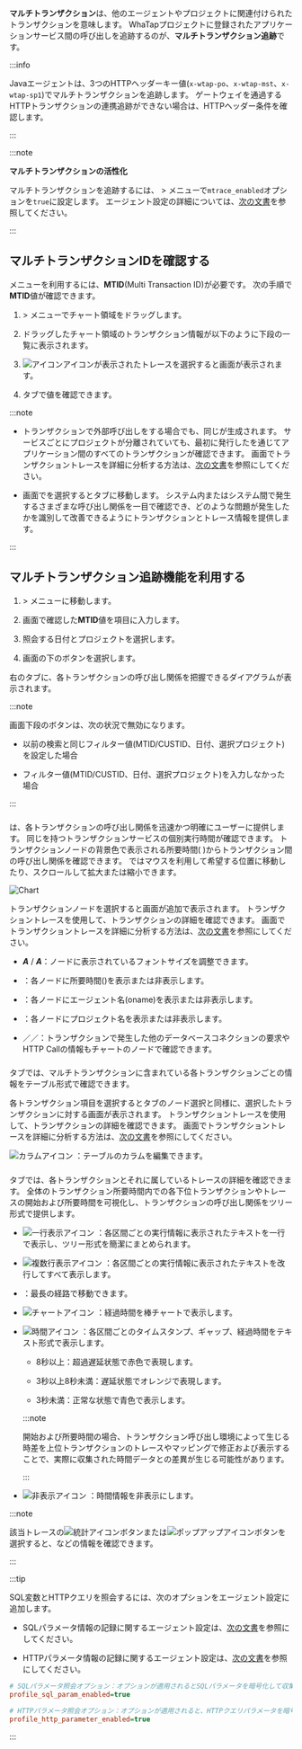 **マルチトランザクション**は、他のエージェントやプロジェクトに関連付けられたトランザクションを意味します。 WhaTapプロジェクトに登録されたアプリケーションサービス間の呼び出しを追跡するのが、**マルチトランザクション追跡**です。 

<InDoc product="java">

:::info

Javaエージェントは、3つのHTTPヘッダーキー値(`x-wtap-po`、`x-wtap-mst`、`x-wtap-sp1`)でマルチトランザクションを追跡します。 ゲートウェイを通過するHTTPトランザクションの連携追跡ができない場合は、HTTPヘッダー条件を確認します。

:::

</InDoc>

:::note

**マルチトランザクションの活性化**

マルチトランザクションを追跡するには、<Cmdname sid="management" className="uitext" /> &gt; <Cmdname sid="agent_configuration" className="uitext" />メニューで`mtrace_enabled`オプションを`true`に設定します。 エージェント設定の詳細については、[次の文書](set-agent#set-agent-service)を参照してください。

:::

## マルチトランザクションIDを確認する

<Cmdname sid="multi_server_transaction_trace" className="uitext" />メニューを利用するには、<b>MTID</b>(Multi Transaction ID)が必要です。 次の手順で<b>MTID</b>値が確認できます。

1. <Cmdname sid="analysis" className="uitext" /> &gt; <Cmdname sid="AA005" className="uitext" />メニューでチャート領域をドラッグします。

2. ドラッグしたチャート領域のトランザクション情報が以下のように下段の<Cmdname sid="trace_list" className="uitext" />一覧に表示されます。

   <ImgLang img='tx-trace-table.png' desc='mtrace_M' />

3. ![アイコン](/img/ic-s-mult-transation.svg)アイコンが表示されたトレースを選択すると<Cmdname sid="TTL06527" className="uitext" />画面が表示されます。 

4. <Cmdname sid="TTL06125" className="uitext" />タブで<Cmdname sid="TTL06107" className="uitext" />値を確認できます。

   <ImgLang img='tx-trace-dt-up.png' desc='レコード概要' />

:::note

- トランザクションで外部呼び出しをする場合でも、同じ<Cmdname sid="TTL06107" className="uitext" />が生成されます。 サービスごとにプロジェクトが分離されていても、最初に発行した<Cmdname sid="TTL06107" className="uitext" />を通じてアプリケーション間のすべてのトランザクションが確認できます。 <Cmdname sid="TTL06527" className="uitext" />画面でトランザクショントレースを詳細に分析する方法は、[次の文書](trs-profile#transaction-info)を参照にしてください。

- <Cmdname sid="TTL06527" className="uitext" />画面で<Cmdname sid="TTL06107" className="uitext" />を選択すると<Cmdname sid="TTL06377" className="uitext" />タブに移動します。 システム内またはシステム間で発生するさまざまな呼び出し関係を一目で確認でき、どのような問題が発生したかを識別して改善できるようにトランザクションとトレース情報を提供します。

:::

## マルチトランザクション追跡機能を利用する

1. <Cmdname sid="analysis" className="uitext" /> &gt; <Cmdname sid="multi_server_transaction_trace" className="uitext" />メニューに移動します。

2. <Cmdname sid="TTL06527" className="uitext" />画面で確認した<b>MTID</b>値を<Cmdname sid="search_mtid_or_custid" className="uitext" />項目に入力します。

   <ImgLang img='trace-mtx-mtid.png' desc='MTID' />

3. 照会する日付とプロジェクトを選択します。

4. 画面の下の<Cmdname sid="apply" className="uitext" />ボタンを選択します。

右の<Cmdname sid="BTN07120" className="uitext" />タブに、各トランザクションの呼び出し関係を把握できるダイアグラムが表示されます。

<ImgLang img='trace-mtx-mtid-chart.png' desc='マルチTX追跡' />

:::note

画面下段の<Cmdname sid="apply" className="uitext" />ボタンは、次の状況で無効になります。

- 以前の検索と同じフィルター値(MTID/CUSTID、日付、選択プロジェクト)を設定した場合

- フィルター値(MTID/CUSTID、日付、選択プロジェクト)を入力しなかった場合

:::

### <Cmdname sid="BTN07120" />

<Cmdname sid="BTN07120" className="uitext" />は、各トランザクションの呼び出し関係を迅速かつ明確にユーザーに提供します。 同じ<Cmdname sid="TTL06107" className="uitext" />を持つトランザクションサービスの個別実行時間が確認できます。 トランザクションノードの背景色で表示される所要時間(<LinkImage img="number-01.png" desc="number 1"/> <Cmdname sid="time_bar" className="uitext" />)からトランザクション間の呼び出し関係を確認できます。 <Cmdname sid="BTN07120" className="uitext" />ではマウスを利用して希望する位置に移動したり、スクロールして拡大または縮小できます。

![Chart](/img/trace-mtx-chart-timebar.png)

トランザクションノードを選択すると<Cmdname sid="TTL06527" className="uitext" />画面が追加で表示されます。 トランザクショントレースを使用して、トランザクションの詳細を確認できます。 <Cmdname sid="TTL06527" className="uitext" />画面でトランザクショントレースを詳細に分析する方法は、[次の文書](trs-profile#transaction-info)を参照にしてください。

- ***A***<Cmdname sid="small" className="uitext" /> / ***A***<Cmdname sid="big" className="uitext" />：ノードに表示されているフォントサイズを調整できます。

- <Cmdname sid="time_bar" className="uitext" />：各ノードに所要時間(<Cmdname sid="time_bar" className="uitext" />)を表示または非表示します。

- <Cmdname sid="application_name" className="uitext" />：各ノードにエージェント名(oname)を表示または非表示します。

- <Cmdname sid="project" className="uitext" />：各ノードにプロジェクト名を表示または非表示します。

- <Cmdname sid="database" className="uitext" />／<Cmdname sid="apply_external_remote" className="uitext" />／<Cmdname sid="apply_internal_remote" className="uitext" />：トランザクションで発生した他のデータベースコネクションの要求やHTTP Callの情報もチャートのノードで確認できます。

### <Cmdname sid="BTN07121" />

<Cmdname sid="BTN07121" className="uitext" />タブでは、マルチトランザクションに含まれている各トランザクションごとの情報をテーブル形式で確認できます。

<ImgLang img='trace-mtx-table.png' desc='表' />

各トランザクション項目を選択すると<Cmdname sid="BTN07120" className="uitext" />タブのノード選択と同様に、選択したトランザクションに対する<Cmdname sid="TTL06527" className="uitext" />画面が表示されます。 トランザクショントレースを使用して、トランザクションの詳細を確認できます。 <Cmdname sid="TTL06527" className="uitext" />画面でトランザクショントレースを詳細に分析する方法は、[次の文書](trs-profile#transaction-info)を参照にしてください。

![カラムアイコン](/img/ic-column.svg) <Cmdname sid="BTN06441" className="uitext" />：テーブルのカラムを編集できます。 

### <Cmdname sid="BTN06296" />

<Cmdname sid="BTN06296" className="uitext" />タブでは、各トランザクションとそれに属しているトレースの詳細を確認できます。 全体のトランザクション所要時間内での各下位トランザクションやトレースの開始および所要時間を可視化し、トランザクションの呼び出し関係をツリー形式で提供します。

<ImgLang img='trace-mtx-tree.png' desc='Tree' />

- ![一行表示アイコン](/img/ic-single-line.svg) <Cmdname sid="BTN06368" className="uitext" />：各区間ごとの実行情報に表示されたテキストを一行で表示し、ツリー形式を簡潔にまとめられます。

- ![複数行表示アイコン](/img/ic-multi-line.svg) <Cmdname sid="BTN06369" className="uitext" />：各区間ごとの実行情報に表示されたテキストを改行してすべて表示します。

- <Cmdname sid="BTN06327" className="uitext" />：最長の経路で移動できます。

- ![チャートアイコン](/img/ic-bar-chart.svg) <Cmdname sid="BTN06743" className="uitext" />：経過時間を棒チャートで表示します。

- ![時間アイコン](/img/ic-custom-time.svg) <Cmdname sid="BTN06744" className="uitext" />：各区間ごとのタイムスタンプ、ギャップ、経過時間をテキスト形式で表示します。

  - 8秒以上：<span class='etrs'>超過遅延</span>状態で<span class='etrs'>赤色</span>で表現します。

  - 3秒以上8秒未満：<span class='ov5ud10'>遅延</span>状態で<span class='ov5ud10'>オレンジ</span>で表現します。

  - 3秒未満：<span class='woer'>正常な</span>状態で<span class='woer'>青色</span>で表示します。

  :::note

  開始および所要時間の場合、トランザクション呼び出し環境によって生じる時差を上位トランザクションのトレースやマッピングで修正および表示することで、実際に収集された時間データとの差異が生じる可能性があります。

  :::

- ![非表示アイコン](/img/ic-eye-invisible.svg) <Cmdname sid="BTN06745" className="uitext" />：時間情報を非表示にします。

:::note

該当トレースの![統計アイコン](/img/ic-static.svg)ボタンまたは![ポップアップアイコン](/img/ic-popup.svg)ボタンを選択すると<Cmdname sid="remote_http_call_statistics" className="uitext" />、<Cmdname sid="activestack" className="uitext" />などの情報を確認できます。

:::

:::tip

SQL変数とHTTPクエリを照会するには、次のオプションをエージェント設定に追加します。

- SQLパラメータ情報の記録に関するエージェント設定は、[次の文書](agent-dbsql#profile-sql-param)を参照にしてください。

- HTTPパラメータ情報の記録に関するエージェント設定は、[次の文書](agent-transaction#profile_http_parameter)を参照にしてください。

```ini title='whatap.conf'
# SQLパラメータ照会オプション：オプションが適用されるとSQLパラメータを暗号化して収集します。
profile_sql_param_enabled=true 

# HTTPパラメータ照会オプション：オプションが適用されると、HTTPクエリパラメータを暗号化して収集します。
profile_http_parameter_enabled=true 
```

:::

